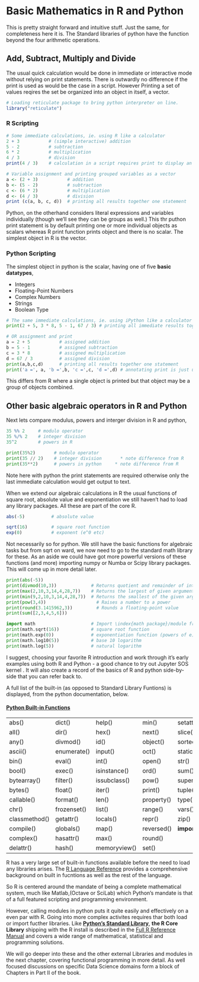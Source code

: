 # Basic Mathematics in R and Python

This is pretty straight forward and intuitive stuff. Just the same, for completeness here it is. The Standard libraries of python have the function beyond the four arithmetic operations.

## Add, Subtract, Multiply and Divide

\index{syntax}
The usual quick calculation would be done in immediate or interactive mode without relying on print statements. There is outwardly no difference if the print is used as would be the case in a script. However Printing a set of values reqires the set be organized into an object in itself, a vector.

```r
# Loading reticulate package to bring python interpreter on line.
library("reticulate")
```
### R Scripting

```r
# Some immediate calculations, ie. using R like a calculator
2 + 3           # (simple interactive) addition
5 - 2           # subtraction
6 * 2           # multiplication
4 / 3           # division
print(4 / 3)    # calculation in a script requires print to display an answer
```
```r
# Variable assignment and printing grouped variables as a vector
a <- (2 + 3)           # addition
b <- (5 - 2)           # subtraction
c <- (6 * 2)           # multiplication
d <- (4 / 3)           # division
print (c(a, b, c, d))  # printing all results together one statement
```

Python, on the otherhand considers literal expressions and variables individually (though we'll see they can be groups as well.) This thr puthon print statement is by default printing one or more individual objects  as scalars whereas R print function prints object and there is no scalar. The simplest object in R is the vector.

### Python Scripting

The simplest object in python is the scalar, having one of five **basic datatypes**,

- Integers
- Floating-Point Numbers
- Complex Numbers
- Strings
- Boolean Type

```python
# The same immediate calculations, ie. using iPython like a calculator
print(2 + 5, 3 * 8, 5 - 1, 67 / 3) # printing all immediate results together, one statement
```

```python
# OR assignment and print
a = 2 + 5           # assigned addition
b = 5 - 1           # assigned subtraction
c = 3 * 8           # assigned multiplication
d = 67 / 3          # assigned division
print(a,b,c,d)      # printing all results together one statement
print('a =', a, 'b =',b, 'c =',c, 'd =',d) # annotating print is just using 4 literals and 4 variables
```

This differs from R where a single object is printed but that object may be a group of objects combined.


## Other basic algebraic operators in R and Python

\index{syntax}
Next lets compare modulus, powers and interger division in R and python,
```r
35 %% 2     # modulo operator
35 %/% 2    # integer division
35^2        # powers in R
```


```python
print(35%2)       # modulo operator
print(35 // 2)    # integer division       * note difference from R
print(35**2)      # powers in python     * note difference from R
```

Note here with python the print statements are required otherwise only the last immediate calculation would get output to text.

When we extend our algebraic calculations in R the usual functions of square root, absolute value and exponentiation we still haven't had to load any library packages. All these are part of the core R.

```r
abs(-5)          # absolute value

sqrt(16)         # square root function
exp(0)           # exponent (e^0 etc)
```
Not necessarily so for python. We still have the basic functions for algebraic tasks but from sqrt on ward, we now need to go to the standard math library for these. As an aside we could have got more powerful versions of these functions (and more) importing numpy \index{numpy} or Numba \index{numba} or Scipy \index{Scipy} library packages. This will come up in more detail later.

```python
print(abs(-5))
print(divmod(10,3))             # Returns quotient and remainder of integer division
print(max(2,10,3,14,4,28,7))    # Returns the largest of given arguments or items in an iterable
print(min(9,2,10,3,14,4,28,7))  # Returns the smallest of the given arguments or items in an) iterable
print(pow(3,4)) 	              # Raises a number to a power
print(round(3.1415962,3))	      # Rounds a floating-point value
print(sum([2,3,4,5,6]))       

import math                     # Import \index{math package}/module from \index{Standard Library}
print(math.sqrt(16))            # square root function
print(math.exp(0))              # exponentiation function (powers of e)
print(math.log10(5))            # base 10 logarithm
print(math.log(5))              # natural logarithm
```

I suggest, choosing your favorite R introduction and work through it's early examples using both R and Python -  a good chance to try out Jupyter SOS kernel \index{SOS kernel}. It will also create a record of the basics of R and python side-by-side that you can refer back to.

A full list of the built-in (as opposed to Standard Library Funtions) is displayed, from the python documentation, below.

#### [Python Built-in Functions ](https://docs.python.org/3.6/library/functions.html)

||||||
|--|--|--|--|--|
|abs() 	|dict() 	|help() 	|min() 	|setattr()|
|all() 	|dir() 	|hex() 	|next() 	|slice()|
|any() 	|divmod() 	|id() 	|object() 	|sorted()|
|ascii() 	|enumerate() 	|input() 	|oct() 	|staticmethod()|
|bin() 	|eval() 	|int() 	|open() 	|str()|
|bool() 	|exec() 	|isinstance() 	|ord() 	|sum()|
|bytearray() 	|filter() 	|issubclass() 	|pow() 	|super()|
|bytes() 	|float() 	|iter() 	|print() 	|tuple()|
|callable() 	|format() 	|len() 	|property() 	|type()|
|chr() 	|frozenset() 	|list() 	|range() 	|vars()|
|classmethod() 	|getattr() 	|locals() 	|repr() 	|zip()|
|compile() 	|globals() 	|map() 	|reversed() 	|__import__()|
|complex() 	|hasattr() 	|max() 	|round()|| 	 
|delattr() 	|hash() 	|memoryview() 	|set()|| 	 

R has a very large set of built-in functions available before the need to load any libraries arises. The [R Language Reference](https://cran.r-project.org/doc/manuals/r-release/R-lang.html) provides a comprehensive background on built in fucntions as well as the rest of the language.

So R is centered around the mandate of being a complete mathematical system, much like Matlab,(Octave or SciLab) which Python's mandate is that of a full featured scripting and programming environment.

However, calling \index{standard library} modules in python puts it quite easily and effectively on a even par with R. Going into more complex activites requires thar both load or import fucther libraries. Like [**Python's Standard Library**](https://docs.python.org/3/library/index.html),  **the R Core Library** shipping with the R install is described in the [Full R Reference Manual](https://cran.r-project.org/doc/manuals/r-release/fullrefman.pdf) and covers a wide range of mathematical, statistical and programming solutions.

We will go deeper into these and the other external Libraries and modules in the next chapter, covering functional programming in more detail. As well focused discussions on specific Data Science domains form a block of Chapters in Part II of the book.

